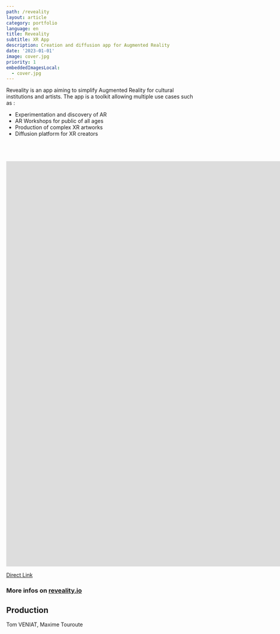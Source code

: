 ```yaml
---
path: /reveality
layout: article
category: portfolio
language: en
title: Reveality
subtitle: XR App
description: Creation and diffusion app for Augmented Reality
date: '2023-01-01'
image: cover.jpg
priority: 1
embeddedImagesLocal:
  - cover.jpg
---
```



Reveality is an app aiming to simplify Augmented Reality for cultural institutions and artists.
The app is a toolkit allowing multiple use cases such as : 
* Experimentation and discovery of AR
* AR Workshops for public of all ages 
* Production of complex XR artworks
* Diffusion platform for XR creators



<br/>
<br/>
<br/>



<iframe
  src="https://www.youtube.com/embed/I7a_KLPCZgs"
  frameborder="0"
  allowfullscreen
  width="1920"
  height="1080"
></iframe>

[Direct Link](https://reveality.io/fr/education)

### More infos on [reveality.io](https://reveality.io/)


  
## Production
Tom VENIAT, Maxime Touroute


